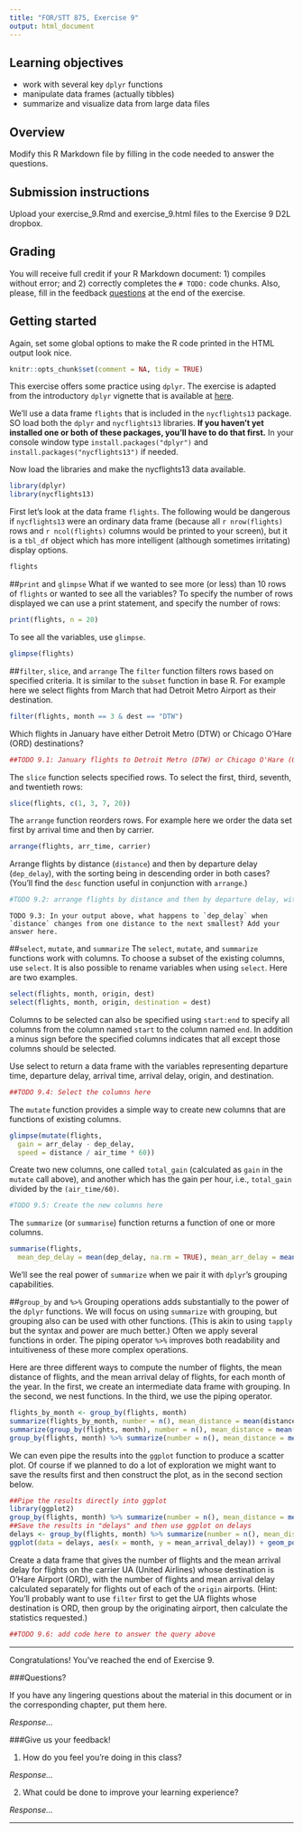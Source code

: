 ```yaml
---
title: "FOR/STT 875, Exercise 9"
output: html_document
---
```


## Learning objectives
  + work with several key `dplyr` functions
  + manipulate data frames (actually tibbles)
  + summarize and visualize data from large data files
  
## Overview
Modify this R Markdown file by filling in the code needed to answer the questions.

## Submission instructions
Upload your exercise_9.Rmd and exercise_9.html files to the Exercise 9 D2L dropbox. 

## Grading
You will receive full credit if your R Markdown document: 1) compiles without error; and 2) correctly completes the `# TODO:` code chunks. Also, please, fill in the feedback [questions](#questions) at the end of the exercise. 

## Getting started
Again, set some global options to make the R code printed in the HTML output look nice.

```r
knitr::opts_chunk$set(comment = NA, tidy = TRUE)
```

This exercise offers some practice using `dplyr`. The exercise is adapted from the introductory `dplyr` vignette that is available at [here](https://cran.r-project.org/web/packages/dplyr/vignettes/dplyr.html). 

We'll use a data frame `flights` that is included in the `nycflights13` package. SO load both the `dplyr` and `nycflights13` libraries. **If you haven't yet installed one or both of these packages, you'll have to do that first.** In your console window type `install.packages("dplyr")` and 
`install.packages("nycflights13")` if needed.

Now load the libraries and make the nycflights13 data available.

```r
library(dplyr)
library(nycflights13)
```

First let's look at the data frame `flights`. The following would be dangerous if `nycflights13` were an ordinary data frame (because all `r nrow(flights)` rows and `r ncol(flights)` columns would be printed to your screen), but it is a `tbl_df` object which has more intelligent (although sometimes irritating) display options.

```r
flights
```

##`print` and `glimpse`
What if we wanted to see more (or less) than 10 rows of `flights` or wanted to see all the variables? To specify the number of rows displayed we can use a print statement, and specify the number of rows:

```r
print(flights, n = 20)
```

To see all the variables, use `glimpse`.

```r
glimpse(flights)
```

##`filter`, `slice`, and `arrange`
The `filter` function filters rows based on specified criteria. It is similar to the `subset` function in base R. For example here we select flights from March that had Detroit Metro Airport as their destination.

```r
filter(flights, month == 3 & dest == "DTW")
```

Which flights in January have either Detroit Metro (DTW) or Chicago O'Hare (ORD) destinations?

```r
##TODO 9.1: January flights to Detroit Metro (DTW) or Chicago O'Hare (ORD)
```

The `slice` function selects specified rows. To select the first, third, seventh, and twentieth rows:

```r
slice(flights, c(1, 3, 7, 20))
```

The `arrange` function reorders rows. For example here we order the data set first by arrival time and then by carrier.

```r
arrange(flights, arr_time, carrier)
```

Arrange flights by distance (`distance`) and then by departure delay (`dep_delay`), with the sorting being in descending order in both cases? (You'll find the `desc` function useful in conjunction with `arrange`.)

```r
#TODO 9.2: arrange flights by distance and then by departure delay, with the sorting being in descending order in both cases
```

```
TODO 9.3: In your output above, what happens to `dep_delay` when `distance` changes from one distance to the next smallest? Add your answer here.
```

##`select`, `mutate`, and `summarize`
The `select`, `mutate`, and `summarize` functions work with columns. To choose a subset of the existing columns, use `select`. It is also possible to rename variables when using `select`. Here are two examples.

```r
select(flights, month, origin, dest)
select(flights, month, origin, destination = dest)
```

Columns to be selected can also be specified using `start:end` to specify all columns from the column named `start` to the column named `end`. In addition a minus sign before the specified columns indicates that all except those columns should be selected. 

Use select to return a data frame with the variables representing departure time, departure delay, arrival time, arrival delay, origin, and destination.

```r
##TODO 9.4: Select the columns here
```

The `mutate` function provides a simple way to create new columns that are functions of existing columns. 

```r
glimpse(mutate(flights,
  gain = arr_delay - dep_delay,
  speed = distance / air_time * 60))
```

Create two new columns, one called `total_gain` (calculated as `gain` in the `mutate` call above), and another which has the gain per hour, i.e., `total_gain` divided by the `(air_time/60)`.

```r
#TODO 9.5: Create the new columns here
```

The `summarize` (or `summarise`) function returns a function of one or more columns. 

```r
summarise(flights,
  mean_dep_delay = mean(dep_delay, na.rm = TRUE), mean_arr_delay = mean(arr_delay, na.rm = TRUE))
```

We'll see the real power of `summarize` when we pair it with `dplyr`'s grouping capabilities. 

##`group_by` and `%>%`
Grouping operations adds substantially to the power of the `dplyr` functions. We will focus on using `summarize` with grouping, but grouping also can be used with other functions. (This is akin to using `tapply` but the syntax and power are much better.) Often we apply several functions in order. The piping operator `%>%` improves both readability and intuitiveness of these more complex operations.

Here are three different ways to compute the number of flights, the mean distance of flights, and the mean arrival delay of flights, for each month of the year. In the first, we create an intermediate data frame with grouping. In the second, we nest functions. In the third, we use the piping operator.

```r
flights_by_month <- group_by(flights, month)
summarize(flights_by_month, number = n(), mean_distance = mean(distance, na.rm = TRUE), mean_arrival_delay = mean(arr_delay, na.rm = TRUE))
summarize(group_by(flights, month), number = n(), mean_distance = mean(distance, na.rm = TRUE), mean_arrival_delay = mean(arr_delay, na.rm = TRUE))
group_by(flights, month) %>% summarize(number = n(), mean_distance = mean(distance, na.rm = TRUE), mean_arrival_delay = mean(arr_delay, na.rm = TRUE))
```

We can even pipe the results into the `ggplot` function to produce a scatter plot. Of course if we planned to do a lot of exploration we might want to save the results first and then construct the plot, as in the second section below.

```r
##Pipe the results directly into ggplot
library(ggplot2)
group_by(flights, month) %>% summarize(number = n(), mean_distance = mean(distance, na.rm = TRUE), mean_arrival_delay = mean(arr_delay, na.rm = TRUE)) %>% ggplot(aes(x = month, y = mean_arrival_delay)) + geom_point()
##Save the results in "delays" and then use ggplot on delays
delays <- group_by(flights, month) %>% summarize(number = n(), mean_distance = mean(distance, na.rm = TRUE), mean_arrival_delay = mean(arr_delay, na.rm = TRUE))
ggplot(data = delays, aes(x = month, y = mean_arrival_delay)) + geom_point()
```

Create a data frame that gives the number of flights and the mean arrival delay for flights on the carrier UA (United Airlines) whose destination is O'Hare Airport (ORD), with the number of flights and mean arrival delay calculated separately for flights out of each of the `origin` airports. (Hint: You'll probably want to use `filter` first to get the UA flights whose destination is ORD, then group by the originating airport, then calculate the statistics requested.)

```r
##TODO 9.6: add code here to answer the query above
```

********

Congratulations! You've reached the end of Exercise 9.

###Questions?

If you have any lingering questions about the material in this document or in the corresponding chapter, put them here.

*Response...*


###Give us your feedback!

1.  How do you feel you're doing in this class?

*Response...*

2.  What could be done to improve your learning experience?

*Response...*

*********
